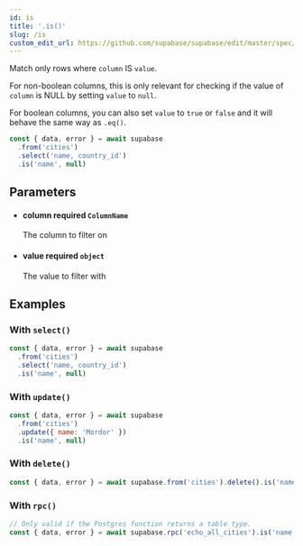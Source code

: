 ```yaml
---
id: is
title: '.is()'
slug: /is
custom_edit_url: https://github.com/supabase/supabase/edit/master/spec/supabase_js_v2_legacy.yml
---
```



Match only rows where `column` IS `value`.

For non-boolean columns, this is only relevant for checking if the value of
`column` is NULL by setting `value` to `null`.

For boolean columns, you can also set `value` to `true` or `false` and it
will behave the same way as `.eq()`.

```js
const { data, error } = await supabase
  .from('cities')
  .select('name, country_id')
  .is('name', null)
```

## Parameters

<ul className="method-list-group">
  
<li className="method-list-item">
  <h4 className="method-list-item-label">
    <span className="method-list-item-label-name">
      column
    </span>
    <span className="method-list-item-label-badge required">
      required
    </span>
    <span className="method-list-item-validation">
      <code>ColumnName</code>
    </span>
  </h4>
  <div class="method-list-item-description">

The column to filter on

  </div>
  
</li>

<li className="method-list-item">
  <h4 className="method-list-item-label">
    <span className="method-list-item-label-name">
      value
    </span>
    <span className="method-list-item-label-badge required">
      required
    </span>
    <span className="method-list-item-validation">
      <code>object</code>
    </span>
  </h4>
  <div class="method-list-item-description">

The value to filter with

  </div>
  
</li>

</ul>

## Examples

### With `select()`

```js
const { data, error } = await supabase
  .from('cities')
  .select('name, country_id')
  .is('name', null)
```

### With `update()`

```js
const { data, error } = await supabase
  .from('cities')
  .update({ name: 'Mordor' })
  .is('name', null)
```

### With `delete()`

```js
const { data, error } = await supabase.from('cities').delete().is('name', null)
```

### With `rpc()`

```js
// Only valid if the Postgres function returns a table type.
const { data, error } = await supabase.rpc('echo_all_cities').is('name', null)
```
